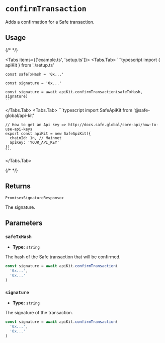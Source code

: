 
# `confirmTransaction`

Adds a confirmation for a Safe transaction.

## Usage

{/* <!-- vale off --> */}

<Tabs items={['example.ts', 'setup.ts']}>
  <Tabs.Tab>
    ```typescript
    import { apiKit } from './setup.ts'

    const safeTxHash = '0x...'
    
    const signature = '0x...'

    const signature = await apiKit.confirmTransaction(safeTxHash, signature)
    ```
  </Tabs.Tab>
  <Tabs.Tab>
    ```typescript
    import SafeApiKit from '@safe-global/api-kit'

    // How to get an Api key => http://docs.safe.global/core-api/how-to-use-api-keys
    export const apiKit = new SafeApiKit({
      chainId: 1n, // Mainnet
      apiKey: 'YOUR_API_KEY'
    })
    ```
  </Tabs.Tab>
</Tabs>

{/* <!-- vale on --> */}

## Returns

`Promise<SignatureResponse>`

The signature.

## Parameters

### `safeTxHash`

- **Type:** `string`

The hash of the Safe transaction that will be confirmed.

```typescript focus=2
const signature = await apiKit.confirmTransaction(
  '0x...',
  '0x...'
)
```

### `signature`

- **Type:** `string`

The signature of the transaction.

```typescript focus=3
const signature = await apiKit.confirmTransaction(
  '0x...',
  '0x...'
)
```
